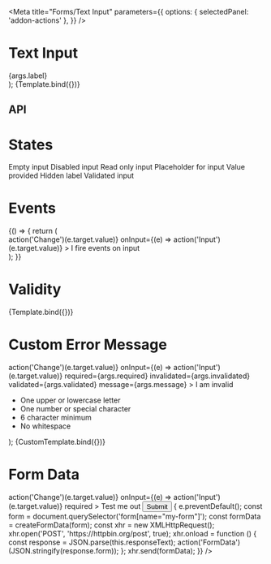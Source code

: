 

<Meta
  title="Forms/Text Input"
  parameters={{
    options: { selectedPanel: 'addon-actions' },
  }}
/>

# Text Input

<GuidelineLink path="text-input" />

  <div
    style={{
      display: 'grid',
      gridGap: '1rem',
      gridTemplateColumns: 'repeat(1, 300px)',
    }}
  >
    <PharosTextInput
      name="story-input"
      type={args.type}
      hideLabel={args.hideLabel}
      validated={args.validated}
      invalidated={args.invalidated}
      required={args.required}
      message={args.message}
      placeholder={args.placeholder}
      disabled={args.disabled}
      readonly={args.readonly}
      value={args.value}
    >
      <span slot="label">{args.label}</span>
    </PharosTextInput>
  </div>
);

<Canvas withToolbar>
  <Story
    name="Base"
    argTypes={{
      type: {
        options: ['email', 'hidden', 'number', 'password', 'search', 'tel', 'text', 'url'],
        control: {
          type: 'inline-radio',
        },
        defaultValue: 'text',
      },
    }}
    args={{
      hideLabel: false,
      label: 'I am a label',
      placeholder: 'Enter some text',
      value: '',
    }}
  >
    {Template.bind({})}
  </Story>
</Canvas>

## API

<ArgsTable of={PharosTextInput} />

# States

<Canvas withToolbar>
  <Story name="States">
    <div
      style={{
        display: 'grid',
        gridGap: '1rem',
        gridTemplateColumns: 'repeat(2, 300px)',
      }}
    >
      <PharosTextInput>
        <span slot="label">Empty input</span>
      </PharosTextInput>
      <PharosTextInput disabled>
        <span slot="label">Disabled input</span>
      </PharosTextInput>
      <PharosTextInput readonly value="Example text">
        <span slot="label">Read only input</span>
      </PharosTextInput>
      <PharosTextInput placeholder="example placeholder text">
        <span slot="label">Placeholder for input</span>
      </PharosTextInput>
      <PharosTextInput value="This value was provided">
        <span slot="label">Value provided</span>
      </PharosTextInput>
      <PharosTextInput hideLabel value="Hidden label input">
        <span slot="label">Hidden label</span>
      </PharosTextInput>
      <PharosTextInput value="A validated value" validated>
        <span slot="label">Validated input</span>
      </PharosTextInput>
    </div>
  </Story>
</Canvas>

# Events

<Canvas withToolbar>
  <Story name="Events">
    {() => {
      return (
        <div
          style={{
            display: 'grid',
            gridGap: '1rem',
            gridTemplateColumns: 'repeat(1, 250px)',
          }}
        >
          <PharosTextInput
            placeholder="Enter some text"
            onChange={(e) => action('Change')(e.target.value)}
            onInput={(e) => action('Input')(e.target.value)}
          >
            <span slot="label">I fire events on input</span>
          </PharosTextInput>
        </div>
      );
    }}
  </Story>
</Canvas>

# Validity

<Canvas withToolbar>
  <Story
    name="Validity"
    argTypes={{
      label: { table: { disable: true }, defaultValue: 'Test me out' },
      placeholder: {
        table: { disable: true },
        defaultValue: 'Enter some text',
      },
      value: { table: { disable: true }, defaultValue: ' ' },
      type: { table: { disable: true }, defaultValue: 'text' },
    }}
    args={{
      label: 'Test me out',
      required: true,
      invalidated: true,
      validated: false,
      message: 'This password does not meet the requirements',
    }}
  >
    {Template.bind({})}
  </Story>
</Canvas>

# Custom Error Message

  <div
    style={{
      display: 'grid',
      gridGap: '1rem',
      gridTemplateColumns: 'repeat(1, 300px)',
    }}
  >
    <PharosTextInput
      placeholder="Enter some text"
      onChange={(e) => action('Change')(e.target.value)}
      onInput={(e) => action('Input')(e.target.value)}
      required={args.required}
      invalidated={args.invalidated}
      validated={args.validated}
      message={args.message}
    >
      <span slot="label">I am invalid</span>
      <span slot="message">
        <ul style={{ margin: 0, paddingInlineStart: '1.5rem' }}>
          <li>One upper or lowercase letter</li>
          <li>One number or special character</li>
          <li>6 character minimum</li>
          <li>No whitespace</li>
        </ul>
      </span>
    </PharosTextInput>
  </div>
);

<Canvas withToolbar>
  <Story
    name="Custom Error Message"
    args={{
      required: false,
      invalidated: true,
      validated: false,
      message: 'This password does not meet the requirements',
    }}
  >
    {CustomTemplate.bind({})}
  </Story>
</Canvas>

# Form Data

<Canvas withToolbar>
  <Story name="Form Data">
    <div
      style={{
        display: 'grid',
        gridGap: '1rem',
        gridTemplateColumns: 'repeat(1, 300px)',
      }}
    >
      <form name="my-form" action="https://httpbin.org/post" method="POST">
        <PharosTextInput
          name="my-text-input"
          placeholder="Enter some text"
          onChange={(e) => action('Change')(e.target.value)}
          onInput={(e) => action('Input')(e.target.value)}
          required
        >
          <span slot="label">Test me out</span>
        </PharosTextInput>
        <input
          type="submit"
          value="Submit"
          onClick={(e) => {
            e.preventDefault();
            const form = document.querySelector('form[name="my-form"]');
            const formData = createFormData(form);
            const xhr = new XMLHttpRequest();
            xhr.open('POST', 'https://httpbin.org/post', true);
            xhr.onload = function () {
              const response = JSON.parse(this.responseText);
              action('FormData')(JSON.stringify(response.form));
            };
            xhr.send(formData);
          }}
        />
      </form>
    </div>
  </Story>
</Canvas>
